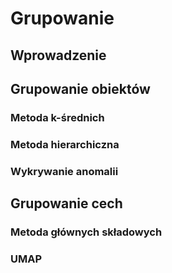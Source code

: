 # Grupowanie

## Wprowadzenie

## Grupowanie obiektów

### Metoda k-średnich

### Metoda hierarchiczna

### Wykrywanie anomalii

## Grupowanie cech

### Metoda głównych składowych

### UMAP